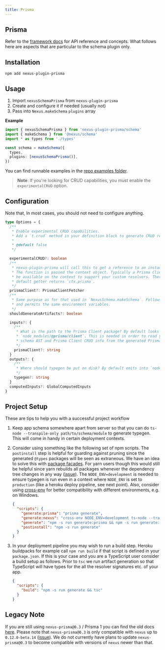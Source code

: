 ```yaml
---
title: Prisma
---
```


## Prisma

Refer to the [framework docs](../../../plugins/prisma#runtime-integration) for API reference and concepts. What follows here are aspects that are particular to the schema plugin only.

## Installation

```bash-symbol
npm add nexus-plugin-prisma
```

## Usage

1. Import `nexusSchemaPrisma` from `nexus-plugin-prisma`
1. Create and configure it if needed (usually not)
1. Pass into `Nexus.makeSchema` `plugins` array

**Example**

```ts
import { nexusSchemaPrisma } from 'nexus-plugin-prisma/schema'
import { makeSchema } from '@nexus/schema'
import * as types from './types'

const schema = makeSchema({
  types,
  plugins: [nexusSchemaPrisma()],
})
```

You can find runnable examples in the [repo examples folder](https://github.com/graphql-nexus/nexus-schema-plugin-prisma/tree/master/examples).

> **Note**: If you're looking for CRUD capabilities, you must enable the `experimentalCRUD` option.

## Configuration

Note that, In most cases, you should not need to configure anything.

```ts
type Options = {
  /**
   * Enable experimental CRUD capabilities.
   * Add a `t.crud` method in your definition block to generate CRUD resolvers in your `Query` and `Mutation` GraphQL Object Type.
   *
   * @default false
   */

  experimentalCRUD?: boolean
  /**
   * nexus-plugin-prisma will call this to get a reference to an instance of the Prisma Client.
   * The function is passed the context object. Typically a Prisma Client instance will
   * be available on the context to support your custom resolvers. Therefore the
   * default getter returns `ctx.prisma`.
   */
  prismaClient?: PrismaClientFetcher
  /**
   * Same purpose as for that used in `NexusSchema.makeSchema`. Follows the same rules
   * and permits the same environment variables.
   */
  shouldGenerateArtifacts?: boolean

  inputs?: {
    /**
     * What is the path to the Prisma Client package? By default looks in
     * `node_modules/@prisma/client`. This is needed in order to read your Prisma
     * schema AST and Prisma Client CRUD info from the generated Prisma Client package.
     */
    prismaClient?: string
  }
  outputs?: {
    /**
     * Where should typegen be put on disk? By default emits into `node_modules/@types`.
     */
    typegen?: string
  }
  computedInputs?: GlobalComputedInputs
}
```

## Project Setup

These are tips to help you with a successful project workflow

1. Keep app schema somewhere apart from server so that you can do `ts-node --transpile-only path/to/schema/module` to generate typegen. This will come in handy in certain deployment contexts.

1. Consider using something like the following set of npm scripts. The
   `postinstall` step is helpful for guarding against pruning since the
   generated `@types` packages will be seen as extraneous. We have an idea to
   solve this with [package
   facades](https://github.com/prisma-labs/nexus/issues/253). For yarn users
   though this would still be helpful since yarn rebuilds all packages whenever
   the dependency tree changes in any way
   ([issue](https://github.com/yarnpkg/yarn/issues/4703)). The
   `NODE_ENV=development` is needed to ensure typegen is run even in a context where `NODE_ENV` is set to `production` (like a heroku deploy pipeline, see next point). Also, consider using [cross-env](https://github.com/kentcdodds/cross-env) for better compatibility with different environments, e.g. on Windows.

   ```json
   {
     "scripts": {
       "generate:prisma": "prisma generate",
       "generate:nexus": "cross-env NODE_ENV=development ts-node --transpile-only path/to/schema/module",
       "generate": "npm -s run generate:prisma && npm -s run generate:nexus",
       "postinstall": "npm -s run generate"
     }
   }
   ```

1. In your deployment pipeline you may wish to run a build step. Heroku buildpacks for example call `npm run build` if that script is defined in your `package.json`. If this is your case and you are a TypeScript user consider a build setup as follows. Prior to `tsc` we run artifact generation so that TypeScript will have types for the all the resolver signatures etc. of your app.

   ```json
   {
     "scripts": {
       "build": "npm -s run generate && tsc"
     }
   }
   ```

## Legacy Note

If you are still using `nexus-prisma@0.3` / Prisma 1 you can find the old docs [here](https://github.com/graphql-nexus/schema/blob/8cf2d6b3e22a9dec1f7c23f384bf33b7be5a25cc/docs/database-access-with-prisma.md). Please note that `nexus-prisma@0.3` is only compatible with `nexus` up to `0.12.0-beta.14` ([issue](https://github.com/graphql-nexus/nexus-prisma/issues/520)). We do not currently have plans to update `nexus-prisma@0.3` to become compatible with versions of `nexus` newer than that.
